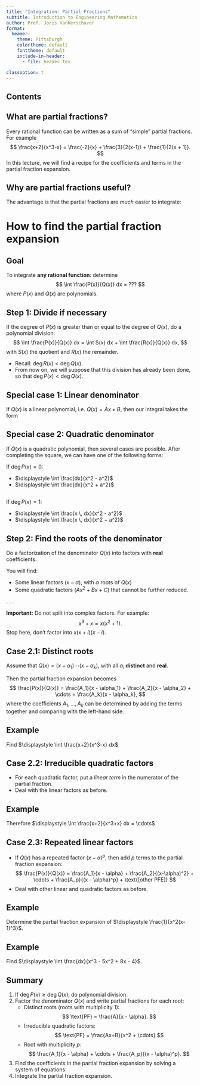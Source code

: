 ```yaml
---
title: "Integration: Partial Fractions"
subtitle: Introduction to Engineering Mathematics
author: Prof. Joris Vankerschaver
format:
  beamer:
    theme: Pittsburgh
    colortheme: default
    fonttheme: default
    include-in-header:
      - file: header.tex

classoption: t
---
```


## Contents

\tableofcontents

## What are partial fractions?

Every rational function can be written as a sum of "simple" partial fractions. For example
$$
    \frac{x+2}{x^3-x} = \frac{-2}{x} + \frac{3}{2(x-1)} + \frac{1}{2(x + 1)}.
$$
In this lecture, we will find a recipe for the coefficients and terms in the partial fraction expansion.

## Why are partial fractions useful? 

The advantage is that the partial fractions are *much* easier to integrate:
\begin{align*}
    \int \frac{x+2}{x^3-x} dx & = - 2\int \frac{dx}{x} + \frac{3}{2} \int \frac{dx}{x-1} + \frac{1}{2} \int \frac{dx}{x + 1} \\
        & = -2 \ln |x| + \frac{3}{2} \ln |x-1| + \frac{1}{2} \ln |x+1| + C.
\end{align*}

# How to find the partial fraction expansion

## Goal

To integrate **any rational function**: determine
$$
    \int \frac{P(x)}{Q(x)} dx = ???
$$
where $P(x)$ and $Q(x)$ are polynomials.

## Step 1: Divide if necessary

If the degree of $P(x)$ is greater than or equal to the degree of $Q(x)$, do a polynomial division:
$$
    \int \frac{P(x)}{Q(x)} dx = \int S(x) dx + \int \frac{R(x)}{Q(x)} dx,
$$
with $S(x)$ the quotient and $R(x)$ the remainder.

- Recall: $\deg R(x) < \deg Q(x)$.
- From now on, we will suppose that this division has already been done, so that $\deg P(x) < \deg Q(x)$.

## Special case 1: Linear denominator

If $Q(x)$ is a linear polynomial, i.e. $Q(x) = Ax + B$, then our integral takes the form
\begin{align*}
    \int \frac{P(x)}{Q(x)} dx & = \int \frac{K}{Ax + B} dx \\
        & = \cdots
\end{align*}

## Special case 2: Quadratic denominator

If $Q(x)$ is a quadratic polynomial, then several cases are possible. After completing the square, we can have one of the following forms:

If $\deg P(x) = 0$:

- $\displaystyle \int \frac{dx}{x^2 - a^2}$
- $\displaystyle \int \frac{dx}{x^2 + a^2}$

##

If $\deg P(x) = 1$:

- $\displaystyle \int \frac{x \, dx}{x^2 - a^2}$
- $\displaystyle \int \frac{x \, dx}{x^2 + a^2}$


## Step 2: Find the roots of the denominator

Do a factorization of the denominator $Q(x)$ into factors with **real** coefficients.

You will find:

- Some linear factors $(x - \alpha)$, with $\alpha$ roots of $Q(x)$
- Some quadratic factors $(Ax^2 + Bx + C)$ that cannot be further reduced.

. . .

**Important:** Do not split into complex factors. For example:
$$
    x^3 + x = x(x^2 + 1).
$$
Stop here, don't factor into $x(x+i)(x-i)$.

## Case 2.1: Distinct roots

Assume that $Q(x) = (x - \alpha_1) \cdots (x - \alpha_k)$, with all $\alpha_i$ **distinct** and **real**.

Then the partial fraction expansion becomes
$$
    \frac{P(x)}{Q(x)} = \frac{A_1}{x - \alpha_1} + \frac{A_2}{x - \alpha_2} + \cdots + \frac{A_k}{x - \alpha_k},
$$
where the coefficients $A_1, \ldots, A_k$  can be determined by adding the terms together and comparing with the left-hand side.

## Example

Find $\displaystyle \int \frac{x+2}{x^3-x} dx$

## Case 2.2: Irreducible quadratic factors

- For each quadratic factor, put a *linear term* in the numerator of the partial fraction.
- Deal with the linear factors as before.

## Example

\begin{align*}
    \frac{x+2}{x^3+x} & = \frac{x + 2}{x(x^2 + 1)} \\
        & = \frac{A}{x} + \frac{Bx + C}{x^2 + 1} \\
        & = \cdots
\end{align*}

Therefore $\displaystyle \int \frac{x+2}{x^3+x} dx = \cdots$

## Case 2.3: Repeated linear factors

- If $Q(x)$ has a repeated factor $(x - \alpha)^p$, then add $p$ terms to the partial fraction expansion:
$$
    \frac{P(x)}{Q(x)} = \frac{A_1}{x - \alpha} + \frac{A_2}{(x-\alpha)^2} + \cdots + \frac{A_p}{(x - \alpha)^p} + \text{[other PFE]}
$$
- Deal with other linear and quadratic factors as before.

## Example

Determine the partial fraction expansion of $\displaystyle \frac{1}{x^2(x-1)^3}$.

## Example

Find $\displaystyle \int \frac{dx}{x^3 - 5x^2 + 8x - 4}$.

## Summary {.smaller}

1. If $\deg P(x) \ge \deg Q(x)$, do polynomial division.
2. Factor the denominator $Q(x)$ and write partial fractions for each root:
   - Distinct roots (roots with multiplicity 1):
     $$
        \text{PF} = \frac{A}{x - \alpha}.
     $$
   - Irreducible quadratic factors:
     $$
        \text{PF} = \frac{Ax+B}{x^2 + \cdots}
     $$
   - Root with multiplicity $p$:
     $$
        \frac{A_1}{x - \alpha} + \cdots + \frac{A_p}{(x - \alpha)^p}.
     $$
3. Find the coefficients in the partial fraction expansion by solving a system of equations.
4. Integrate the partial fraction expansion.
